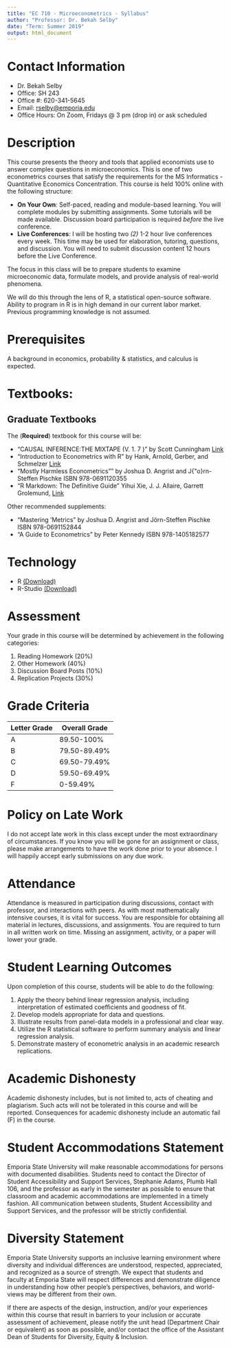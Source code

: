 ```yaml
---
title: "EC 710 - Microeconometrics - Syllabus"
author: "Professor: Dr. Bekah Selby"
date: "Term: Summer 2019"
output: html_document
---
```


# Contact Information

- Dr. Bekah Selby
- Office: SH 243
- Office #: 620-341-5645
- Email: [rselby@emporia.edu](mailto:rselby@emporia.edu)
- Office Hours: On Zoom, Fridays @ 3 pm (drop in) or ask scheduled

# Description
This course presents the theory and tools that applied economists use to answer complex questions in microeconomics. This is one of two econometrics courses that satisfy the requirements for the MS Informatics - Quantitative Economics Concentration. This course is held 100\% online with the following structure:

- **On Your Own**: Self-paced, reading and module-based learning. You will complete modules by submitting assignments. Some tutorials will be made available. Discussion board participation is required *before* the live conference.
- **Live Conferences**: I will be hosting two *(2)* 1-2 hour live conferences every week. This time may be used for elaboration, tutoring, questions, and discussion. You will need to submit discussion content 12 hours before the Live Conference.

The focus in this class will be to prepare students to examine microeconomic data, formulate models, and provide analysis of real-world phenomena.

We will do this through the lens of R, a statistical open-source software. Ability to program in R is in high demand in our current labor market. Previous programming knowledge is not assumed.

# Prerequisites
A background in economics, probability & statistics, and calculus is expected.

# Textbooks:
## Graduate Textbooks

The (**Required**) textbook for this course will be:

- "CAUSAL INFERENCE:THE MIXTAPE (V. 1. 7 )" by Scott Cunningham [Link](http://scunning.com/cunningham_mixtape.pdf)
- "Introduction to Econometrics with R" by Hank, Arnold, Gerber, and Schmelzer [Link](https://www.econometrics-with-r.org/index.html)
- "Mostly Harmless Econometrics"" by Joshua D. Angrist and J{\"o}rn-Steffen Pischke
	ISBN 978-0691120355
- "R Markdown: The Definitive Guide" Yihui Xie, J. J. Allaire, Garrett Grolemund, [Link](https://bookdown.org/yihui/rmarkdown/)

Other recommended supplements:

- "Mastering 'Metrics" by Joshua D. Angrist and J&ouml;rn-Steffen Pischke
	ISBN 978-0691152844
- "A Guide to Econometrics" by Peter Kennedy ISBN  978-1405182577

# Technology

- R [(Download)](https://www.r-project.org/)
- R-Studio [(Download)](https://www.rstudio.com/products/rstudio/download/)

# Assessment
Your grade in this course will be determined by achievement in the following categories:

1. Reading Homework (20%)
2. Other Homework (40%)
3. Discussion Board Posts (10%)
4. Replication Projects (30%)


# Grade Criteria

|Letter Grade| Overall Grade|
|------------|--------------|
|A | 89.50-100% |
|B | 79.50-89.49% |
|C | 69.50-79.49% |
|D | 59.50-69.49% |
|F | 0-59.49% |



# Policy on Late Work
I do not accept late work in this class except under the most extraordinary of circumstances. If you know you will be gone for an assignment or class, please make arrangements to have the work done prior to your absence. I will happily accept early submissions on any due work.


# Attendance
Attendance is measured in participation during discussions, contact with professor, and interactions with peers. As with most mathematically intensive courses, it is vital for success. You are responsible for obtaining all material in lectures, discussions, and assignments.  You are required to turn in all written work on time. Missing an assignment, activity, or a paper will lower your grade.

# Student Learning Outcomes
Upon completion of this course, students will be able to do the following:

1. Apply the theory behind linear regression analysis, including interpretation of estimated coefficients and goodness of fit.
2. Develop models appropriate for data and questions.
3. Illustrate results from panel-data models in a professional and clear way.
4. Utilize the R statistical software to perform summary analysis and linear regression analysis.
5. Demonstrate mastery of econometric analysis in an academic research replications.

# Academic Dishonesty
Academic dishonesty includes, but is not limited to, acts of cheating and plagiarism. Such acts will not be tolerated in this course and will be reported. Consequences for academic dishonesty include an automatic fail (F) in the course.

# Student Accommodations Statement
Emporia State University will make reasonable accommodations for persons with documented disabilities. Students need to contact the Director of Student Accessibility and Support Services, Stephanie Adams, Plumb Hall 106, and the professor as early in the semester as possible to ensure that classroom and academic accommodations are implemented in a timely fashion. All communication between students, Student Accessibility and Support Services, and the professor will be strictly confidential.

# Diversity Statement
Emporia State University supports an inclusive learning environment where diversity and individual differences are understood, respected, appreciated, and recognized as a source of strength. We expect that students and faculty at Emporia State will respect differences and demonstrate diligence in understanding how other people's perspectives, behaviors, and world-views may be different from their own.

If there are aspects of the design, instruction, and/or your experiences within this course that result in barriers to your inclusion or accurate assessment of achievement, please notify the unit head (Department Chair or equivalent) as soon as possible, and/or contact the office of the Assistant Dean of Students for Diversity, Equity & Inclusion.
